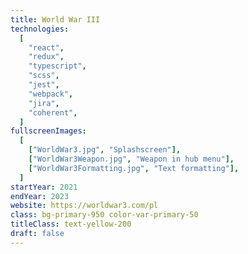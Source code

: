 ```yaml
---
title: World War III
technologies:
  [
    "react",
    "redux",
    "typescript",
    "scss",
    "jest",
    "webpack",
    "jira",
    "coherent",
  ]
fullscreenImages:
  [
    ["WorldWar3.jpg", "Splashscreen"],
    ["WorldWar3Weapon.jpg", "Weapon in hub menu"],
    ["WorldWar3Formatting.jpg", "Text formatting"],
  ]
startYear: 2021
endYear: 2023
website: https://worldwar3.com/pl
class: bg-primary-950 color-var-primary-50
titleClass: text-yellow-200
draft: false
---
```



<AppearingLine class="text-subtitle-3 text-yellow-200" text="Interface for First Person Shooter game"/>
<p>
	<AppearingLine as="span" text=" Designed to be " />
	<AppearingLine as="em" text=" highly interactive " />
	<AppearingLine
		as="span"
		text="while keeping it as optimized as possible and able to communicate with user and "
	/>
	<AppearingLine as="em" text=" CMS. " />
</p>
<p>
	<AppearingLine as="span" text=" Besides " />
	<AppearingLine as="strong" text=" views, " />
	<AppearingLine as="span" text=" there are features such as " />
	<AppearingLine
		as="strong"
		text=" text formatting, arabic text support, custom CMS "
	/>
	<AppearingLine as="span" text=" and many more!" />
</p>

